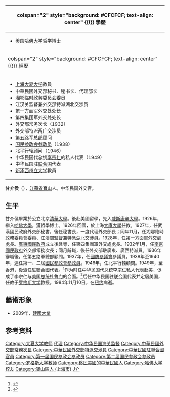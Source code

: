 {{Infobox Officeholder
|name              = 甘介侯
|image             = Gan Jiehou.jpg
|imagesize         = 200px
|order             = 
|term_start        = 
|term_end          = <!-- 任期結束 -->
|predecessor       = 
|successor         = <!-- 接任者 -->
|性別     = 男
|出生日期 = 1897年
|出生地點 = {{QING|江蘇省}}[[太倉直隸州|太倉直隸州]][[宝山县|宝山县]]
|逝世日期 = {{death date and age|1984|11|10|1897}}
|逝世地點 = {{USA}}[[紐約|紐約]]
|居處     = 
|安葬地點 = 
|政黨     = {{KMT}}
|職業     = 
|專業     = 
|父母     = 
|配偶     = 
|伴侶     = 
|子女     = 
|簽名    =
|親屬     = 
|國籍     = {{ROC}}<br>{{USA}}
|信仰     = 
|學歷     = {{Flagicon|United States of America}}[[哈佛大學|哈佛大學]]哲學系博士
}}
{| class="infobox bordered" style="width: 21em; font-size: 90%; text-align: left; float:right;" cellpadding="3"
|-
! colspan="2" style="background: #CFCFCF; text-align: center" {{!}} 學歷
|- 
| colspan="2" style="font-size: 90%" |<div style="text-align: left">
*[[美国|美国]][[哈佛大学|哈佛大学]]哲学博士
</div>
|-
! colspan="2" style="background: #CFCFCF; text-align: center" {{!}} 經歷
|- 
| colspan="2" style="font-size: 90%" |<div style="text-align: left">
*[[上海|上海]][[大夏大学|大夏大学]]教員
*中華民國外交部秘书、秘书长、代理部长
*湘鄂临时政务委员会委员
*江汉关监督兼外交部特派湖北交涉员
*第一方面军外交处处长
*第四集团军外交处处长
*外交部常务次长（1932）
*外交部特派两广交涉员
*第五路军总部顾问
*[[国民参政会|国民参政会]][[国民参政会参政员|参政员]]（1938）
*北平行辕顾问（1946）
*中华民国代总统[[李宗仁|李宗仁]]的私人代表（1949）
*中华民国驻[[联合国|联合国]]代表
*[[新泽西州立大学|新泽西州立大学]]教員
</div>
|}

'''甘介侯'''（{{bd|1897年||1984年|11月10日|catIdx=Gan甘}}），[[江蘇省_(清)|江蘇省]][[宝山县|寶山]]人。中华民国外交官。

==生平==
甘介侯畢業於公立北京[[清華大學|清華大學]]。後赴美國留學，先入[[威斯康辛大學|威斯康辛大學]]。1926年，繼入[[哈佛大學|哈佛大學]]，獲哲學博士。1926年回國，於上海[[大廈大學|大廈大學]]任教。1927年，任武漢國民政府外交部秘書，後任秘書長，一度代理外交部長；同年11月，任湘鄂臨時政務委員會委員、江漢關監督兼特派湖北交涉員。1928年，任第一方面軍外交處處長。[[廣東國民政府|廣東國民政府]]成立後赴粵，任第四集團軍外交處處長。1932年1月，任[[南京國民政府|南京國民政府]]外交部常務次長；同月辭職，後任外交部駐廣東、廣西特派員。1936年辭職後，任第五路軍總部顧問。1937年，任[[國防參議會|國防參議會]]參議員。1938年至1940年，連任第一、二屆[[國民參政會|國民參政會]][[国民参政会参政员|參政員]]。1946年，任北平行轅顧問。1949年，至香港，後派任駐聯合國代表。<ref name="kmt">{{cite book|title=《中国国民党百年人物全书》|publisher=团结出版社|year=2005}}</ref>作为时任中华民国代总统[[李宗仁|李宗仁]]私人代表赴美，促成了李宗仁与[[美国总统|美国总统]][[杜鲁门|杜鲁门]]的会面。<ref>{{cite book|title=《[[李宗仁回忆录|李宗仁回忆录]]》|author=李宗仁、唐德刚}}</ref>后任中华民国驻[[联合国|联合国]]代表并定居美国，任教于[[罗格斯大学|罗格斯大学]]教授。1984年11月10日，在[[纽约|纽约]]病逝。

== 藝術形象 ==
*2009年，[[建國大業|建國大業]]

== 参考资料 ==
{{reflist}}

{{DEFAULTSORT:Gan甘}}
[[Category:大夏大学教师|Category:大夏大学教师]]
[[Category:中華民國外交部部長|代理]]
[[Category:中华民国海关监督|Category:中华民国海关监督]]
[[Category:中華民國外交部常務次長|Category:中華民國外交部常務次長]]
[[Category:中華民國外交部特派交涉員|Category:中華民國外交部特派交涉員]]
[[Category:中華民國駐聯合國官員|Category:中華民國駐聯合國官員]]
[[Category:第一届国民参政会参政员|Category:第一届国民参政会参政员]]
[[Category:第二届国民参政会参政员|Category:第二届国民参政会参政员]]
[[Category:罗格斯大学教师|Category:罗格斯大学教师]]
[[Category:移民美國的中華民國人|Category:移民美國的中華民國人]]
[[Category:哈佛大学校友|Category:哈佛大学校友]]
[[Category:寶山區人_(上海市)|Category:寶山區人 (上海市)]]
[[Category:甘姓|J介]]